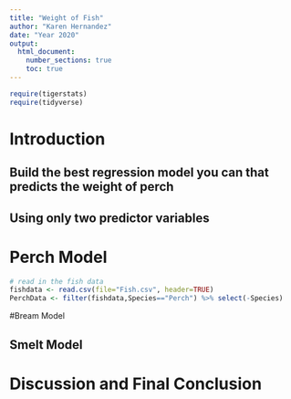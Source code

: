```yaml
---
title: "Weight of Fish"
author: "Karen Hernandez"
date: "Year 2020"
output: 
  html_document:
    number_sections: true
    toc: true
---
```



```r
require(tigerstats)
require(tidyverse)
```

# Introduction

<!--In this section you explain what you are trying to show.  Where did the data come from?  What is the research or other question you are trying to answer?!-->

## Build the best regression model you can that predicts the weight of perch
## Using only two predictor variables  


# Perch Model

<!--Decide on your methods:  use "variable analysis" or other appropriate descriptors.  Make sure to choose at least one graphical method and at least one numerical method.!-->

```r
# read in the fish data 
fishdata <- read.csv(file="Fish.csv", header=TRUE)
PerchData <- filter(fishdata,Species=="Perch") %>% select(-Species)
```


#Bream Model

<!--Divide this section into two sub-sections:  One for your descriptive  results and one for your inferential results.!-->

## Smelt Model


# Discussion and Final Conclusion

<!--Discussion and conclusion here.  If you found a relationship be sure to consider whether the relationship occurs because one of the variavbles causes the other, or whether they perhasps are related for some other reason.  Watch the chapter 6 videos from the GeorgeTown videos collection.!-->
